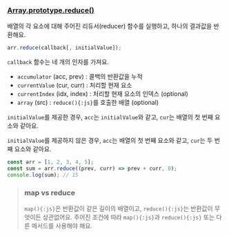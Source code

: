 ### [Array.prototype.reduce()](https://developer.mozilla.org/ko/docs/Web/JavaScript/Reference/Global_Objects/Array/Reduce)

배열의 각 요소에 대해 주어진 리듀서(reducer) 함수를 실행하고, 하나의 결과값을 반환해요.

```js
arr.reduce(callback[, initialValue]);
```

`callback` 함수는 네 개의 인자를 가져요.

- `accumulator` (acc, prev) : 콜백의 반환값을 누적
- `currentValue` (cur, curr) : 처리할 현재 요소
- `currentIndex` (idx, index) : 처리할 현재 요소의 인덱스 (optional)
- `array` (src) : `reduce(){:js}`를 호출한 배열 (optional)

`initialValue`를 제공한 경우, `acc`는 `initialValue`와 같고, `cur`는 배열의 첫 번째 요소와 같아요.

`initialValue`를 제공하지 않은 경우, `acc`는 배열의 첫 번째 요소와 같고, `cur`는 두 번째 요소와 같아요.

```js
const arr = [1, 2, 3, 4, 5];
const sum = arr.reduce((prev, curr) => prev + curr, 0);
console.log(sum); // 15
```

> ### map vs reduce
>
> `map(){:js}`은 반환값이 같은 길이의 배열이고, `reduce(){:js}`는 반환값이 무엇이든 상관없어요.
> 주어진 조건에 따라 `map(){:js}`과 `reduce(){:js}` 또는 다른 메서드를 사용해야 해요.
